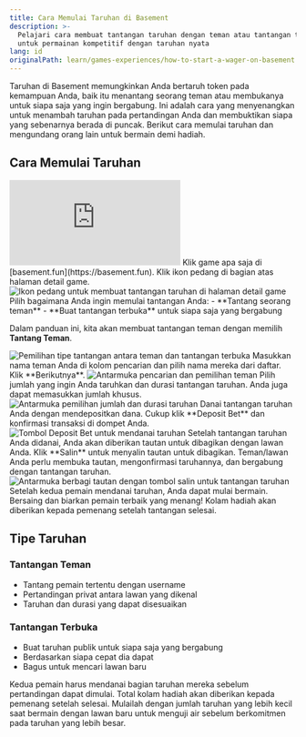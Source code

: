 ```yaml
---
title: Cara Memulai Taruhan di Basement
description: >-
  Pelajari cara membuat tantangan taruhan dengan teman atau tantangan terbuka
  untuk permainan kompetitif dengan taruhan nyata
lang: id
originalPath: learn/games-experiences/how-to-start-a-wager-on-basement.mdx
---
```

Taruhan di Basement memungkinkan Anda bertaruh token pada kemampuan Anda, baik itu menantang seorang teman atau membukanya untuk siapa saja yang ingin bergabung. Ini adalah cara yang menyenangkan untuk menambah taruhan pada pertandingan Anda dan membuktikan siapa yang sebenarnya berada di puncak. Berikut cara memulai taruhan dan mengundang orang lain untuk bermain demi hadiah.

## Cara Memulai Taruhan

<iframe
  className="w-full aspect-video rounded-xl"
  src="https://www.youtube.com/embed/Bb5VmaExzx4"
  title="Cara memulai taruhan di Basement"
  frameBorder="0"
  allow="accelerometer; autoplay; clipboard-write; encrypted-media; gyroscope; picture-in-picture"
  allowFullScreen
></iframe>

<Steps>
<Step title="Pilih sebuah game">
  Klik game apa saja di [basement.fun](https://basement.fun).
</Step>

<Step title="Akses opsi taruhan">
  Klik ikon pedang di bagian atas halaman detail game.
  
  <Frame>
    <img src="https://s3.amazonaws.com/helpscout.net/docs/assets/685306b72e0550277aa9250e/images/68824cf78e5da9481ed4b261/file-Lt3ZhtavFo.png" alt="Ikon pedang untuk membuat tantangan taruhan di halaman detail game" />
  </Frame>
</Step>

<Step title="Pilih tipe tantangan">
  Pilih bagaimana Anda ingin memulai tantangan Anda:
  - **Tantang seorang teman**
  - **Buat tantangan terbuka** untuk siapa saja yang bergabung
  
  Dalam panduan ini, kita akan membuat tantangan teman dengan memilih **Tantang Teman**.
  
  <Frame>
    <img src="https://s3.amazonaws.com/helpscout.net/docs/assets/685306b72e0550277aa9250e/images/68824e7e43dc117440295623/file-HBTFrWxJTu.png" alt="Pemilihan tipe tantangan antara teman dan tantangan terbuka" />
  </Frame>
</Step>

<Step title="Pilih lawan Anda">
  Masukkan nama teman Anda di kolom pencarian dan pilih nama mereka dari daftar. Klik **Berikutnya**.
  
  <Frame>
    <img src="https://s3.amazonaws.com/helpscout.net/docs/assets/685306b72e0550277aa9250e/images/68824f713d7e1209972ed9b9/file-psAtMHWPKr.png" alt="Antarmuka pencarian dan pemilihan teman" />
  </Frame>
</Step>

<Step title="Tetapkan parameter taruhan">
  Pilih jumlah yang ingin Anda taruhkan dan durasi tantangan taruhan. Anda juga dapat memasukkan jumlah khusus.
  
  <Frame>
    <img src="https://s3.amazonaws.com/helpscout.net/docs/assets/685306b72e0550277aa9250e/images/68824fc60393ea39663cef36/file-UgtJuuDCjl.png" alt="Antarmuka pemilihan jumlah dan durasi taruhan" />
  </Frame>
</Step>

<Step title="Dana taruhan Anda">
  Danai tantangan taruhan Anda dengan mendepositkan dana. Cukup klik **Deposit Bet** dan konfirmasi transaksi di dompet Anda.
  
  <Frame>
    <img src="https://s3.amazonaws.com/helpscout.net/docs/assets/685306b72e0550277aa9250e/images/688250c98e5da9481ed4b29f/file-rNMT0Em84L.png" alt="Tombol Deposit Bet untuk mendanai taruhan" />
  </Frame>
</Step>

<Step title="Bagikan tautan tantangan">
  Setelah tantangan taruhan Anda didanai, Anda akan diberikan tautan untuk dibagikan dengan lawan Anda. Klik **Salin** untuk menyalin tautan untuk dibagikan. Teman/lawan Anda perlu membuka tautan, mengonfirmasi taruhannya, dan bergabung dengan tantangan taruhan.
  
  <Frame>
    <img src="https://s3.amazonaws.com/helpscout.net/docs/assets/685306b72e0550277aa9250e/images/6882516e337db07aa961d878/file-wUqLBmn9WL.png" alt="Antarmuka berbagi tautan dengan tombol salin untuk tantangan taruhan" />
  </Frame>
  
  <Check>
    Setelah kedua pemain mendanai taruhan, Anda dapat mulai bermain. Bersaing dan biarkan pemain terbaik yang menang! Kolam hadiah akan diberikan kepada pemenang setelah tantangan selesai.
  </Check>
</Step>
</Steps>

## Tipe Taruhan

### Tantangan Teman
- Tantang pemain tertentu dengan username
- Pertandingan privat antara lawan yang dikenal
- Taruhan dan durasi yang dapat disesuaikan

### Tantangan Terbuka  
- Buat taruhan publik untuk siapa saja yang bergabung
- Berdasarkan siapa cepat dia dapat
- Bagus untuk mencari lawan baru

<Info>
Kedua pemain harus mendanai bagian taruhan mereka sebelum pertandingan dapat dimulai. Total kolam hadiah akan diberikan kepada pemenang setelah selesai.
</Info>

<Tip>
Mulailah dengan jumlah taruhan yang lebih kecil saat bermain dengan lawan baru untuk menguji air sebelum berkomitmen pada taruhan yang lebih besar.
</Tip>
